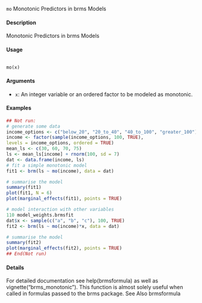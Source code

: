 
``mo`` Monotonic Predictors in brms Models

#### Description 
Monotonic Predictors in brms Models

#### Usage
<pre><code>
mo(x)
</code></pre>

#### Arguments

* ``x``: An integer variable or an ordered factor to be modeled as monotonic.


#### Examples
```r
## Not run:
# generate some data
income_options <- c("below_20", "20_to_40", "40_to_100", "greater_100")
income <- factor(sample(income_options, 100, TRUE),
levels = income_options, ordered = TRUE)
mean_ls <- c(30, 60, 70, 75)
ls <- mean_ls[income] + rnorm(100, sd = 7)
dat <- data.frame(income, ls)
# fit a simple monotonic model
fit1 <- brm(ls ~ mo(income), data = dat)
```

```r
# summarise the model
summary(fit1)
plot(fit1, N = 6)
plot(marginal_effects(fit1), points = TRUE)
```

```r
# model interaction with other variables
110 model_weights.brmsfit
dat$x <- sample(c("a", "b", "c"), 100, TRUE)
fit2 <- brm(ls ~ mo(income)*x, data = dat)
```

```r
# summarise the model
summary(fit2)
plot(marginal_effects(fit2), points = TRUE)
## End(Not run)
```
#### Details
For detailed documentation see help(brmsformula) as well as vignette("brms_monotonic").
This function is almost solely useful when called in formulas passed to the brms package.
See Also
brmsformula

